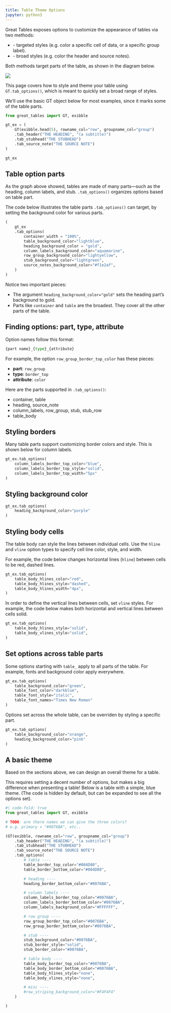 ```yaml
---
title: Table Theme Options
jupyter: python3
---
```


Great Tables exposes options to customize the appearance of tables via two methods:

* [](`~great_tables.GT.tab_style`) - targeted styles (e.g. color a specific cell of data, or a specific group label).
* [](`~great_tables.GT.tab_options`) - broad styles (e.g. color the header and source notes).

Both methods target parts of the table, as shown in the diagram below.

![](/assets/gt_parts_of_a_table.svg)

This page covers how to style and theme your table using `GT.tab_options()`,
which is meant to quickly set a broad range of styles.

We'll use the basic GT object below for most examples, since it marks some of the table parts.

```python
from great_tables import GT, exibble

gt_ex = (
    GT(exibble.head(5), rowname_col="row", groupname_col="group")
    .tab_header("THE HEADING", "(a subtitle)")
    .tab_stubhead("THE STUBHEAD")
    .tab_source_note("THE SOURCE NOTE")
)

gt_ex
```

## Table option parts

As the graph above showed, tables are made of many parts---such as the heading, column labels, and stub. `.tab_options()` organizes options based on table part.

The code below illustrates the table parts `.tab_options()` can target, by setting the background color for various parts.


```python
(
    gt_ex
    .tab_options(
        container_width = "100%",
        table_background_color="lightblue",
        heading_background_color = "gold",
        column_labels_background_color="aquamarine",
        row_group_background_color="lightyellow",
        stub_background_color="lightgreen",
        source_notes_background_color="#f1e2af",
    )
)
```

Notice two important pieces:

* The argument `heading_background_color="gold"` sets the heading part's background to gold.
* Parts like `container` and `table` are the broadest. They cover all the other parts of the table.


## Finding options: part, type, attribute

Option names follow this format:

```python
{part name}_{type}_{attribute}
```

For example, the option `row_group_border_top_color` has these pieces:

* **part**: `row_group`
* **type**: `border_top`
* **attribute**: `color`

:::{.callout-note}
Here are the parts supported in `.tab_options()`:

* container, table
* heading, source_note
* column_labels, row_group, stub, stub_row
* table_body
:::

## Styling borders

Many table parts support customizing border colors and style.
This is shown below for column labels.

```python
gt_ex.tab_options(
    column_labels_border_top_color="blue",
    column_labels_border_top_style="solid",
    column_labels_border_top_width="5px"
)
```


## Styling background color

```python
gt_ex.tab_options(
    heading_background_color="purple"
)
```

## Styling body cells

The table body can style the lines between individual cells. Use the `hline` and `vline` option types to specify cell line color, style, and width.

For example, the code below changes horizontal lines (`hline`) between cells to be red, dashed lines.

```python
gt_ex.tab_options(
    table_body_hlines_color="red",
    table_body_hlines_style="dashed",
    table_body_hlines_width="4px",
)
```

In order to define the vertical lines between cells, set `vline` styles. For example, the code below makes both horizontal and vertical lines between cells solid.


```python
gt_ex.tab_options(
    table_body_hlines_style="solid",
    table_body_vlines_style="solid",
)
```

## Set options across table parts

Some options starting with `table_` apply to all parts of the table.
For example, fonts and background color apply everywhere.

```python

gt_ex.tab_options(
    table_background_color="green",
    table_font_color="darkblue",
    table_font_style="italic",
    table_font_names="Times New Roman"
)
```

Options set across the whole table, can be overriden by styling a specific part.

```python
gt_ex.tab_options(
    table_background_color="orange",
    heading_background_color="pink"
)
```

## A basic theme

Based on the sections above, we can design an overall theme for a table.

This requires setting a decent number of options, but makes a big difference when presenting a table! Below is a table with a simple, blue theme. (The code is hidden by default, but can be expanded to see all the options set).

```python
#| code-fold: true
from great_tables import GT, exibble

# TODO: are there names we can give the three colors?
# e.g. primary = "#0076BA", etc..

(GT(exibble, rowname_col="row", groupname_col="group")
    .tab_header("THE HEADING", "(a subtitle)")
    .tab_stubhead("THE STUBHEAD")
    .tab_source_note("THE SOURCE NOTE")
    .tab_options(
        # table ----
        table_border_top_color="#004D80",
        table_border_bottom_color="#004D80",

        # heading ----
        heading_border_bottom_color="#0076BA",

        # column labels ----
        column_labels_border_top_color="#0076BA",
        column_labels_border_bottom_color="#0076BA",
        column_labels_background_color="#FFFFFF",

        # row group ----
        row_group_border_top_color="#0076BA",
        row_group_border_bottom_color="#0076BA",

        # stub ----
        stub_background_color="#0076BA",
        stub_border_style="solid",
        stub_border_color="#0076BA",

        # table body ----
        table_body_border_top_color="#0076BA",
        table_body_border_bottom_color="#0076BA",
        table_body_hlines_style="none",
        table_body_vlines_style="none",

        # misc ----
        #row_striping_background_color="#F4F4F4"
    )

)
```
